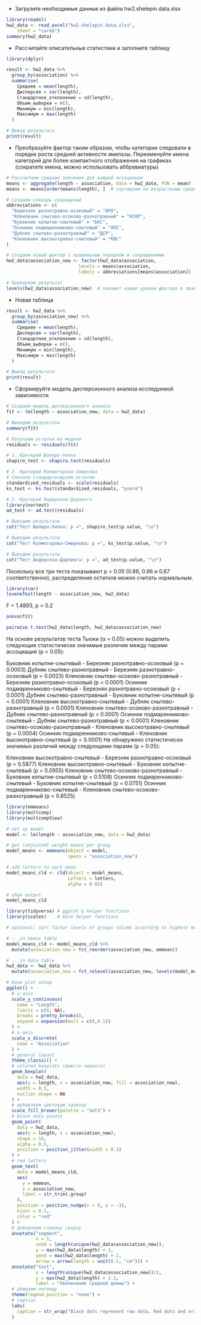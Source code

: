 - Загрузите необходимые данные из файла hw2.shelepin.data.xlsx
```r
library(readxl)
hw2_data <- read_excel("hw2.shelepin.data.xlsx", 
    sheet = "carab")
summary(hw2_data)
```
- Рассчитайте описательные статистики и заполните таблицу
```r
library(dplyr)

result <- hw2_data %>%
  group_by(association) %>%
  summarise(
    Среднее = mean(length),
    Дисперсия = var(length),
    Стандартное_отклонение = sd(length),
    Объем_выборки = n(),
    Минимум = min(length),
    Максимум = max(length)
  )

# Вывод результата
print(result)
```

- Преобразуйте фактор таким образом, чтобы категории следовали в порядке роста средней активности амилазы. Переименуйте имена категорий для более компактного отображения на графиках (сократите имена, можно использовать аббревиатуры)
```r
# Рассчитаем средние значения для каждой ассоциации
means <- aggregate(length ~ association, data = hw2_data, FUN = mean)
means <- means[order(means$length), ]  # сортируем по возрастанию средних

# Создаем словарь сокращений
abbreviations <- c(
  "Березняк разнотравно-осоковый" = "БРО",
  "Кленовник снытево-осоково-разнотравный" = "КСОР",
  "Буковник копытне-снытевый" = "БКС",
  "Осинник подмаренниково-снытевый" = "ОПС",
  "Дубняк снытево-разнотравный" = "ДСР",
  "Кленовник высокотравно-снытевый" = "КВС"
)

# Создаем новый фактор с правильным порядком и сокращениями
hw2_data$association_new <- factor(hw2_data$association, 
                           levels = means$association,
                           labels = abbreviations[means$association])

# Проверяем результат
levels(hw2_data$association_new)  # покажет новые уровни фактора в правильном порядке
```
- Новая таблица
```r
result <- hw2_data %>%
  group_by(association_new) %>%
  summarise(
    Среднее = mean(length),
    Дисперсия = var(length),
    Стандартное_отклонение = sd(length),
    Объем_выборки = n(),
    Минимум = min(length),
    Максимум = max(length)
  )

# Вывод результата
print(result)
```

- Сформируйте модель дисперсионного анализа исследуемой зависимости

```r
# Создаем модель дисперсионного анализа
fit <- lm(length ~ association_new, data = hw2_data)

# Выводим результаты
summary(fit)
```
```r
# Получаем остатки из модели
residuals <- residuals(fit)

# 1. Критерий Шапиро-Уилка
shapiro_test <- shapiro.test(residuals)

# 2. Критерий Колмогорова-Смирнова
# Сначала стандартизируем остатки
standardized_residuals <- scale(residuals)
ks_test <- ks.test(standardized_residuals, "pnorm")

# 3. Критерий Андерсона-Дарлинга
library(nortest)
ad_test <- ad.test(residuals)
```

```r
# Выводим результаты
cat("Тест Шапиро-Уилка: p =", shapiro_test$p.value, "\n")
```

```r
# Выводим результаты
cat("Тест Колмогорова-Смирнова: p =", ks_test$p.value, "\n")
```

```r
# Выводим результаты
cat("Тест Андерсона-Дарлинга: p =", ad_test$p.value, "\n")
```

Поскольку все три теста показывают p > 0.05 (0.86, 0.96 и 0.87 соответственно), распределение остатков можно считать нормальным.
```r
library(car)
leveneTest(length ~ association_new, hw2_data)
```

F = 1.4893, p > 0.2

```r
anova(fit)
```

```r
pairwise.t.test(hw2_data$length, hw2_data$association_new)
```


На основе результатов теста Тьюки (α = 0.05) можно выделить следующие статистически значимые различия между парами ассоциаций (p < 0.05):

Буковник копытне-снытевый - Березняк разнотравно-осоковый (p = 0.0003)
Дубняк снытево-разнотравный - Березняк разнотравно-осоковый (p = 0.0023)
Кленовник снытево-осоково-разнотравный - Березняк разнотравно-осоковый (p < 0.0001)
Осинник подмаренниково-снытевый - Березняк разнотравно-осоковый (p < 0.0001)
Дубняк снытево-разнотравный - Буковник копытне-снытевый (p < 0.0001)
Кленовник высокотравно-снытевый - Дубняк снытево-разнотравный (p < 0.0001)
Кленовник снытево-осоково-разнотравный - Дубняк снытево-разнотравный (p < 0.0001)
Осинник подмаренниково-снытевый - Дубняк снытево-разнотравный (p < 0.0001)
Кленовник снытево-осоково-разнотравный - Кленовник высокотравно-снытевый (p = 0.0004)
Осинник подмаренниково-снытевый - Кленовник высокотравно-снытевый (p < 0.0001)
Не обнаружено статистически значимых различий между следующими парами (p > 0.05):

Кленовник высокотравно-снытевый - Березняк разнотравно-осоковый (p = 0.5877)
Кленовник высокотравно-снытевый - Буковник копытне-снытевый (p = 0.0955)
Кленовник снытево-осоково-разнотравный - Буковник копытне-снытевый (p = 0.5108)
Осинник подмаренниково-снытевый - Буковник копытне-снытевый (p = 0.0751)
Осинник подмаренниково-снытевый - Кленовник снытево-осоково-разнотравный (p = 0.8525)

```r
library(emmeans)
library(multcomp)
library(multcompView)

# set up model
model <- lm(length ~ association_new, data = hw2_data)

# get (adjusted) weight means per group
model_means <- emmeans(object = model,
                       specs = "association_new")

# add letters to each mean
model_means_cld <- cld(object = model_means,
                       Letters = letters,
                       alpha = 0.05)

# show output
model_means_cld
```

```r
library(tidyverse) # ggplot & helper functions
library(scales)    # more helper functions

# optional: sort factor levels of groups column according to highest mean

# ...in means table
model_means_cld <- model_means_cld %>% 
  mutate(association_new = fct_reorder(association_new, emmean))

# ...in data table
hw2_data <- hw2_data %>% 
  mutate(association_new = fct_relevel(association_new, levels(model_means_cld$association_new)))

# base plot setup
ggplot() +
  # y-axis
  scale_y_continuous(
    name = "Length",
    limits = c(0, NA),
    breaks = pretty_breaks(),
    expand = expansion(mult = c(0,0.1))
  ) +
  # x-axis
  scale_x_discrete(
    name = "Association"
  ) +
  # general layout
  theme_classic() +
  # colored boxplots (вместо черного)
  geom_boxplot(
    data = hw2_data,
    aes(y = length, x = association_new, fill = association_new),
    width = 0.5,
    outlier.shape = NA
  ) +
  # добавляем цветовую палитру
  scale_fill_brewer(palette = "Set3") +
  # black data points
  geom_point(
    data = hw2_data,
    aes(y = length, x = association_new),
    shape = 16,
    alpha = 0.5,
    position = position_jitter(width = 0.1)
  ) +
  # red letters
  geom_text(
    data = model_means_cld,
    aes(
      y = emmean,
      x = association_new,
      label = str_trim(.group)
    ),
    position = position_nudge(x = 0, y = -3),
    hjust = 0.5,
    color = "red"
  ) +
  # добавляем стрелку сверху
  annotate("segment", 
           x = 1, 
           xend = length(unique(hw2_data$association_new)), 
           y = max(hw2_data$length) + 2, 
           yend = max(hw2_data$length) + 2,
           arrow = arrow(length = unit(0.5, "cm"))) +
  annotate("text", 
           x = length(unique(hw2_data$association_new))/2, 
           y = max(hw2_data$length) + 2.5,
           label = "Увеличение средней длины") +
  # убираем легенду
  theme(legend.position = "none") +
  # caption
  labs(
    caption = str_wrap("Black dots represent raw data. Red dots and error bars represent (estimated marginal) means ± 95% confidence interval per group. Means not sharing any letter are significantly different by the Tukey-test at the 5% level of significance.", width = 70)
  )
```

